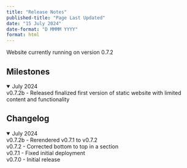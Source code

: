 ---
title: "Release Notes"
published-title: "Page Last Updated"
date: "15 July 2024"
date-format: "D MMMM YYYY"
format: html
---

Website currently running on version 0.7.2

## Milestones
<details open>
  <summary>July 2024</summary>
  v0.7.2b - Released finalized first version of static website with limited content and functionality
</details>

## Changelog
<details open>
  <summary>July 2024</summary>
  v0.7.2b - Rerendered v0.7.1 to v0.7.2<br>
  v0.7.2 - Corrected bottom to top in a section<br>
  v0.7.1 - Fixed initial deployment<br>
  v0.7.0 - Initial release
</details>